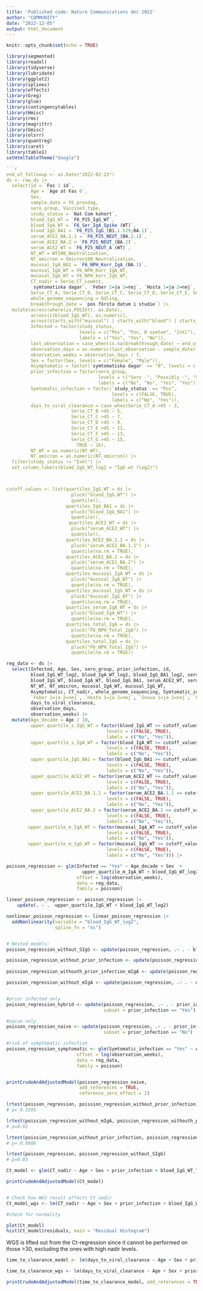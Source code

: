 ```yaml
---
title: 'Published code: Nature Communications dec 2022'
author: "COMMUNITY"
date: "2022-12-05"
output: html_document
---
```


```r
knitr::opts_chunk$set(echo = TRUE)
```

```r
library(segmented)
library(readxl)
library(tidyverse)
library(lubridate)
library(ggplot2)
library(splines)
library(effects)
library(Greg)
library(glue)
library(contingencytables)
library(Hmisc)
library(rms)
library(magrittr)
library(Gmisc)
library(olsrr)
library(quantreg)
library(caret)
library(table1)
setHtmlTableTheme("Google")
```

```r
```r
end_of_followup <- as.Date("2022-02-23")
ds <- raw_ds |> 
  select(id = `Fas 1 id`, 
         Age = `Age at Fas 6`,
         Sex,
         sample_date = F6_provdag,
         sero_group, Vaccine3_type,
         study_status = `Nat Com kohort`,
         blood_IgG_WT = `F6_P25_IgG_WT`,
         blood_IgA_WT = `F6_Ser_IgA_Spike (WT)`,
         blood_IgG_BA1 = `F6_P25_IgG_(B1.1.529;BA.1)`,
         serum_ACE2_BA.1.1 = `F6_P25_NEUT_(BA.1.1)`,
         serum_ACE2_BA.2 = `F6_P25_NEUT_(BA.2)`,
         serum_ACE2_WT = `F6_P25_NEUT_A (WT)`,
         NT_WT = WT100_Neutralization, 
         NT_omicron = Omicron100_Neutralization,
         mucosal_IgA_BA1 = `F6_NPH_Korr_IgA_(BA.1)`,
         mucosal_IgA_WT = F6_NPH_Korr_IgA_WT,
         mucosal_IgG_WT = F6_NPH_korr_IgG_WT,
         CT_nadir = Serie_CT_Lowest,
         `symtomatiska dagar`, `Feber 1=ja 2=nej`, `Hosta 1=ja 2=nej`, `Snuva 1=ja 2=nej`, `Lukt/smakbortfall`, `Huvudvärk 1=ja 2=nej`, `Halsont 1=ja 2=nej`,
         Serie_CT_A, Serie_CT_B, Serie_CT_C, Serie_CT_D, Serie_CT_E, Serie_CT_F, Serie_CT_G,
         whole_genome_sequencing = Odling,
         breakthrough_date = `pos första datum i studie`) |> 
  mutate(across(where(is.POSIXt), as.Date),
         across(c(blood_IgG_WT), as.numeric),
         across(starts_with("mucosal") | starts_with("blood") | starts_with("serum"), log2, .names = "{col}_log2"), 
         Infected = factor(study_status,
                           levels = c("Pos", "Pos, 0 symtom", "Inkl"),
                           labels = c("Yes", "Yes", "No")),
         last_observation = case_when(is.na(breakthrough_date) ~ end_of_followup, TRUE ~ breakthrough_date),
         observation_days = as.numeric(last_observation - sample_date),
         observation_weeks = observation_days / 7,
         Sex = factor(Sex, levels = c("Female", "Male")),
         Asymptomatic = factor(`symtomatiska dagar` == "0", levels = c(FALSE, TRUE), labels = c("No", "Yes")),
         prior_infection = factor(sero_group,
                                  levels = c("Sero -", "Possibly -", "Sero +", "Sero -(+)"),
                                  labels = c("No", "No", "Yes", "Yes")), 
         Symtomatic_infection = factor(`study_status` == "Pos", 
                                       levels = c(FALSE, TRUE), 
                                       labels = c("No", "Yes")),
         days_to_viral_clearance = case_when(Serie_CT_A >45 ~ 3, 
                        Serie_CT_B >45 ~ 5, 
                        Serie_CT_C >45 ~ 7,
                        Serie_CT_D >45 ~ 9,
                        Serie_CT_E >45 ~ 11,
                        Serie_CT_F >45 ~ 13,
                        Serie_CT_G >45 ~ 15,
                          TRUE ~ 16),
         NT_WT = as.numeric(NT_WT),
         NT_omicron = as.numeric(NT_omicron)) |>  
  filter(study_status != "Exkl") |> 
  set_column_labels(blood_IgG_WT_log2 = "IgG wt (log2)")



cutoff_values <- list(quartiles_IgG_WT = ds |> 
                        pluck("blood_IgG_WT") |> 
                        quantile(),
                      quartiles_IgG_BA1 = ds |> 
                        pluck("blood_IgG_BA1") |> 
                        quantile(),
                       quartiles_ACE2_WT = ds |> 
                        pluck("serum_ACE2_WT") |> 
                        quantile(),
                      quartiles_ACE2_BA.1.1 = ds |> 
                        pluck("serum_ACE2_BA.1.1") |> 
                        quantile(na.rm = TRUE),
                      quartiles_ACE2_BA.2 = ds |> 
                        pluck("serum_ACE2_BA.2") |> 
                        quantile(na.rm = TRUE),
                      quartiles_mucosal_IgA_WT = ds |> 
                        pluck("mucosal_IgA_WT") |> 
                        quantile(na.rm = TRUE),
                      quartiles_mucosal_IgG_WT = ds |> 
                        pluck("mucosal_IgG_WT") |> 
                        quantile(na.rm = TRUE),
                      quartiles_serum_IgA_WT = ds |> 
                        pluck("blood_IgA_WT") |> 
                        quantile(na.rm = TRUE),
                      quartiles_total_IgA = ds |> 
                        pluck("F6_NPH_Total_IgA") |> 
                        quantile(na.rm = TRUE),
                      quartiles_total_IgG = ds |> 
                        pluck("F6_NPH_Total_IgG") |> 
                        quantile(na.rm = TRUE))
```

```r
reg_data <- ds |> 
  select(Infected, Age, Sex, sero_group, prior_infection, id,
         blood_IgG_WT_log2, blood_IgA_WT_log2, blood_IgG_BA1_log2, serum_ACE2_WT_log2,
         blood_IgG_WT, blood_IgA_WT, blood_IgG_BA1, serum_ACE2_WT, serum_ACE2_BA.1.1, serum_ACE2_BA.2,
         NT_WT, NT_omicron, mucosal_IgA_WT, mucosal_IgG_WT,
         Asymptomatic, CT_nadir, whole_genome_sequencing, Symtomatic_infection,
         `Feber 1=ja 2=nej`, `Hosta 1=ja 2=nej`, `Snuva 1=ja 2=nej`, `Lukt/smakbortfall`, `Huvudvärk 1=ja 2=nej`, `Halsont 1=ja 2=nej`,
         days_to_viral_clearance,
         observation_days,
         observation_weeks) |> 
  mutate(Age_decade = Age / 10,
         upper_quartile_s_IgG_WT = factor(blood_IgG_WT >= cutoff_values$quartiles_IgG_WT["75%"], 
                                     levels = c(FALSE, TRUE), 
                                     labels = c("No", "Yes")),
         upper_quartile_s_IgA_WT = factor(blood_IgA_WT >= cutoff_values$quartiles_serum_IgA_WT["75%"], 
                                     levels = c(FALSE, TRUE), 
                                     labels = c("No", "Yes")),
         upper_quartile_IgG_BA1 = factor(blood_IgG_BA1 >= cutoff_values$quartiles_IgG_BA1["75%"], 
                                     levels = c(FALSE, TRUE), 
                                     labels = c("No", "Yes")),
         upper_quartile_ACE2_WT = factor(serum_ACE2_WT >= cutoff_values$quartiles_ACE2_WT["75%"], 
                                     levels = c(FALSE, TRUE), 
                                     labels = c("No", "Yes")),
         upper_quartile_ACE2_BA.1.1 = factor(serum_ACE2_BA.1.1 >= cutoff_values$quartiles_ACE2_BA.1.1["75%"], 
                                     levels = c(FALSE, TRUE), 
                                     labels = c("No", "Yes")),
         upper_quartile_ACE2_BA.2 = factor(serum_ACE2_BA.2 >= cutoff_values$quartiles_ACE2_BA.2["75%"], 
                                     levels = c(FALSE, TRUE), 
                                     labels = c("No", "Yes")),
        upper_quartile_m_IgA_WT = factor(mucosal_IgA_WT >= cutoff_values$quartiles_mucosal_IgA_WT["75%"], 
                                     levels = c(FALSE, TRUE), 
                                     labels = c("No", "Yes")),
        upper_quartile_m_IgG_WT = factor(mucosal_IgG_WT >= cutoff_values$quartiles_mucosal_IgG_WT["75%"], 
                                     levels = c(FALSE, TRUE), 
                                     labels = c("No", "Yes"))) |> 

```

```r
poisson_regression <- glm(Infected == "Yes" ~ Age_decade + Sex  +
                            upper_quartile_m_IgA_WT + blood_IgG_WT_log2 + prior_infection,
                          offset = log(observation_weeks),
                          data = reg_data,
                          family = poisson)

linear_poisson_regression <- poisson_regression |> 
    update(. ~ . -upper_quartile_IgG_WT + blood_IgG_WT_log2)

nonlinear_poisson_regression <- linear_poisson_regression |> 
  addNonlinearity(variable = "blood_IgG_WT_log2",
                  spline_fn = "ns")


# Nested models: 
poisson_regression_without_SIgG <- update(poisson_regression, .~ . - blood_IgG_WT_log2)

poission_regression_without_prior_infection <- update(poisson_regression, .~ . - prior_infection)
  
poission_regression_withouth_prior_infection_mIgA <- update(poisson_regression, .~ . - prior_infection - upper_quartile_m_IgA_WT)

poission_regression_without_mIgA <- update(poisson_regression, .~ . - upper_quartile_m_IgA_WT)


#prior infected only
poisson_regression_hybrid <- update(poisson_regression, .~ . - prior_infection, 
                                    subset = prior_infection == "Yes")

#naive only
poisson_regression_naive <- update(poisson_regression, .~ . - prior_infection, 
                                    subset = prior_infection == "No")

#risk of symptomatic infection
poisson_regression_symptomatic <- glm(Symtomatic_infection == "Yes" ~ Age_decade + Sex + prior_infection + blood_IgG_BA1_log2,
                          offset = log(observation_weeks),
                          data = reg_data,
                          family = poisson)


printCrudeAndAdjustedModel(poisson_regression_naive,
                           add_references = TRUE,
                           reference_zero_effect = 1)


```

```r

lrtest(poisson_regression, poission_regression_without_prior_infection)
# p= 0.3295

lrtest(poission_regression_without_mIgA, poission_regression_withouth_prior_infection_mIgA)
# p=0.02

lrtest(poission_regression_without_prior_infection, poission_regression_withouth_prior_infection_mIgA)
# p= 0.0008

lrtest(poisson_regression, poisson_regression_without_SIgG)
# p=0.03 
```

```r
Ct_model <- glm(CT_nadir ~ Age + Sex + prior_infection + blood_IgG_WT_log2 + Asymptomatic, data = ds)

printCrudeAndAdjustedModel(Ct_model)


# Check how WGS result affects Ct_nadir
Ct_model_wgs <- lm(CT_nadir ~ Age + Sex + prior_infection + blood_IgG_WT_log2 + whole_genome_sequencing + Asymptomatic, data = reg_data)

#check for normality

plot(Ct_model)
hist(Ct_model$residuals, main = "Residual Histogram")

```
WGS is lifted out from the Ct-regression since it cannot be performed on those >30, excluding the ones with high nadir levels. 


```r

time_to_clearance_model <- lm(days_to_viral_clearance ~ Age + Sex + prior_infection + blood_IgG_WT_log2 + Asymptomatic, data = reg_data) 

time_to_clearance_wgs <- lm(days_to_viral_clearance ~ Age + Sex + prior_infection + blood_IgG_WT_log2 + whole_genome_sequencing, data = ds)

printCrudeAndAdjustedModel(time_to_clearance_model, add_references = TRUE)

```

